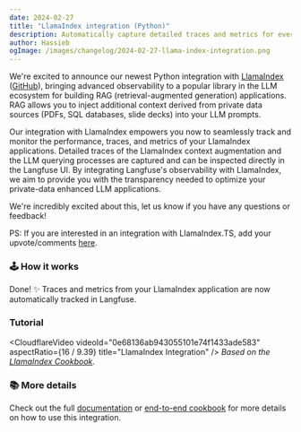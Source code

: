 ```yaml
---
date: 2024-02-27
title: "LlamaIndex integration (Python)"
description: Automatically capture detailed traces and metrics for every request of your LlamaIndex application with the new Langfuse Integration.
author: Hassieb
ogImage: /images/changelog/2024-02-27-llama-index-integration.png
---
```



<ChangelogHeader />

We're excited to announce our newest Python integration with [LlamaIndex](https://www.llamaindex.ai/) ([GitHub](https://github.com/run-llama/llama_index)), bringing advanced observability to a popular library in the LLM ecosystem for building RAG (retrieval-augmented generation) applications. RAG allows you to inject additional context derived from private data sources (PDFs, SQL databases, slide decks) into your LLM prompts.

Our integration with LlamaIndex empowers you now to seamlessly track and monitor the performance, traces, and metrics of your LlamaIndex applications. Detailed traces of the LlamaIndex context augmentation and the LLM querying processes are captured and can be inspected directly in the Langfuse UI. By integrating Langfuse's observability with LlamaIndex, we aim to provide you with the transparency needed to optimize your private-data enhanced LLM applications.

We're incredibly excited about this, let us know if you have any questions or feedback!

PS: If you are interested in an integration with LlamaIndex.TS, add your upvote/comments [here](https://github.com/orgs/langfuse/discussions/1291).

### 🕹️ How it works


<GetStartedLlamaindexPythonArgs />

Done! ✨ Traces and metrics from your LlamaIndex application are now automatically tracked in Langfuse.

### Tutorial

<CloudflareVideo
  videoId="0e68136ab943055101e74f1433ade583"
  aspectRatio={16 / 9.39}
  title="LlamaIndex Integration"
/>
<span>
  _Based on the [LlamaIndex
  Cookbook](/docs/integrations/llama-index/example-python)._
</span>

### 📚 More details

Check out the full [documentation](/docs/integrations/llama-index/get-started) or [end-to-end cookbook](/docs/integrations/llama-index/example-python) for more details on how to use this integration.

